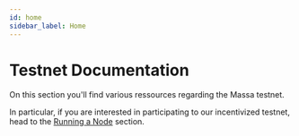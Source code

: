 ```yaml
---
id: home
sidebar_label: Home
---
```



# Testnet Documentation

On this section you'll find various ressources regarding the Massa testnet.

In particular, if you are interested in participating to our incentivized testnet, head to the [Running a Node](./install) section.

<FeatureList>
  <Feature
    url="./install"
    title="Run a Node"
    content="Participate to our incentivized testnet."
    icon="🖥"
  />
  <Feature
    url="./faq"
    title="FAQ"
    content="Frequently Asked Questions."
    icon="📃"
  />
  <Feature
    url="./community-resources"
    title="Community Resources"
    content="Tutorials and articles by Massa community."
    icon="📚"
  />
</FeatureList>

